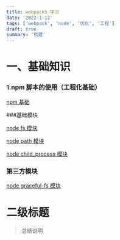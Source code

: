 ```yaml
---
title: webpack5 学习
date: '2022-1-12'
tags: ['webpack', 'node', '优化', '工程']
draft: true
summary: '构建'
---
```


<TOCInline toc={props.toc} exclude="Overview" asDisclosure />

# 一、基础知识

### 1.npm 脚本的使用（工程化基础）

[npm 基础](/blog/npm 'npm')

###基础模块

[node fs 模块](http://nodejs.cn/api/fs.html 'node fs 模块')

[node path 模块](http://nodejs.cn/api/path.html 'node path 模块')

[node child_process 模块](http://nodejs.cn/api/child_process.html#child_processspawncommand-args-options 'node child_process 模块')

### 第三方模块

[node graceful-fs 模块](https://www.npmjs.com/package/graceful-fs 'node graceful-fs 模块')

# 二级标题

> 总结说明
